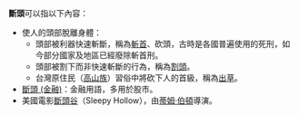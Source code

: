 '''斷頭'''可以指以下內容：
* 使人的頭部脫離身體：
** 頭部被利器快速斬斷，稱為[[斬首|斬首]]、砍頭，古時是各國普遍使用的死刑，如今部分國家及地區已經廢除斬首刑。
** 頭部被割下而非快速斬斷的行為，稱為[[割頭|割頭]]。
** 台灣原住民（[[高山族|高山族]]）習俗中將砍下人的首級，稱為[[出草|出草]]。
* [[斷頭_(金融)|斷頭 (金融)]]：金融用語，多用於股市。
* 美國電影[[斷頭谷|斷頭谷]]（Sleepy Hollow），由[[蒂姆·伯頓|蒂姆·伯頓]]導演。
{{消歧義}}